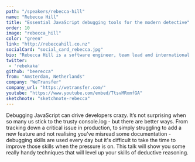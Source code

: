 ```yaml
---
path: "/speakers/rebecca-hill"
name: "Rebecca Hill"
title: "Essential JavaScript debugging tools for the modern detective"
order: 10
image: "rebecca_hill"
color: "green"
link: "http://rebeccahill.co.nz"
socialCard: "social_card_rebecca.jpg"
bio: "Rebecca Hill is a software engineer, team lead and international speaker, currently attempting to herd cats (aka developers) and wrangle JavaScript at WeTransfer. Originally from Auckland, New Zealand, she is now based in Amsterdam, which makes it much easier to travel to conferences around the world to share her love for software development - teaching and learning with all the amazing people in this community."
twitter: 
 - 'rebekaka'
github: "beerecca"
from: "Amsterdam, Netherlands"
company: "WeTransfer"
company_url: "https://wetransfer.com/"
youtube: "https://www.youtube.com/embed/TtsvMRxmfGA"
sketchnote: "sketchnote-rebecca"
---
```


Debugging JavaScript can drive developers crazy. It’s not surprising when so many us stick to the trusty
console.log - but there are better ways. From tracking down a critical issue in production, to simply
struggling to add a new feature and not realising you’ve misread some documentation - debugging skills
are used every day but it's difficult to take the time to improve those skills when the pressure is on.
This talk will show you some really handy techniques that will level up your skills of deductive reasoning.
